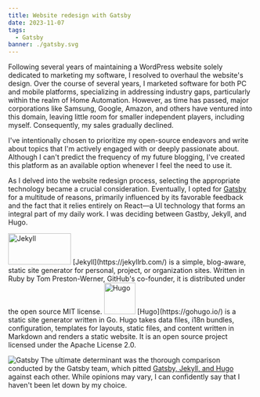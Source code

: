 ```yaml
---
title: Website redesign with Gatsby
date: 2023-11-07
tags:
  - Gatsby
banner: ./gatsby.svg
---
```


Following several years of maintaining a WordPress website solely dedicated to marketing my software, I resolved to overhaul the website's design.
Over the course of several years, I marketed software for both PC and mobile platforms, specializing in addressing industry gaps,
particularly within the realm of Home Automation. However, as time has passed, major corporations like Samsung, Google, Amazon,
and others have ventured into this domain, leaving little room for smaller independent players, including myself.
Consequently, my sales gradually declined.

I've intentionally chosen to prioritize my open-source endeavors and write about topics that I'm actively engaged with or deeply passionate about.
Although I can't predict the frequency of my future blogging, I've created this platform as an available option whenever I feel the need to use it.

As I delved into the website redesign process, selecting the appropriate technology became a crucial consideration.
Eventually, I opted for [Gatsby](https://www.gatsbyjs.com/) for a multitude of reasons, primarily influenced by its favorable feedback and the fact that it relies entirely
on React—a UI technology that forms an integral part of my daily work. I was deciding between Gastby, Jekyll, and Hugo.

<img src="https://www.gatsbyjs.com/static/jekyll-a1a3a8ed8d3538d492081506b78caa10.svg" alt="Jekyll" height="64" width="128" />
[Jekyll](https://jekyllrb.com/) is a simple, blog-aware, static site generator for personal, project, or organization sites. Written in Ruby by Tom Preston-Werner, GitHub's co-founder, it is distributed under the open source MIT license.

<img src="https://www.gatsbyjs.com/static/hugo-cfe0d52f736d5b7eb8fbf46a36fa0802.png" alt="Hugo" height="64" width="64" />
[Hugo](https://gohugo.io/) is a static site generator written in Go. Hugo takes data files, i18n bundles, configuration, templates for layouts, static files, and content written in Markdown and renders a static website. It is an open source project licensed under the Apache License 2.0.

![Gatsby](./gatsby.svg)
The ultimate determinant was the thorough comparison conducted by the Gatsby team, which pitted [Gatsby, Jekyll, and Hugo](https://www.gatsbyjs.com/features/jamstack/gatsby-vs-jekyll-vs-hugo) against each other. While opinions may vary, I can confidently say that I haven't been let down by my choice.
